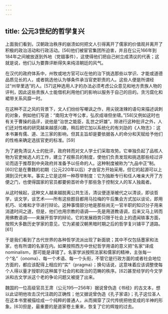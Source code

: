 ```yaml
---
---
---
```

title: 公元3世纪的哲学复兴
---



上面我们看到，汉朝政治秩序的崩溃如何把文人引得离开了儒家的价值观并离开了积极的政治活动和行政活动。[56]他们被宦官集团所迫害，并且在公元166年到184年之间被放逐到外地（党锢事件），这使得他们把自己树立成清议的代表；这就是说，他们认为要靠评断得失来纯洁朝廷的风气。

在汉代的政府体系中，州牧或地方官可以在他的治下挑选那些以学识、才能或道德品质见长的人，或者挑选他认为够条件承当官吏职责的人。这些人便是所谓经过“州举里选”的人。[57]这种选用人才的办法必须考虑公众意见和地方贵族人物的评判，因此这些贵族人士能借机利用他们的影响以服务于自己的目的。贪污腐化和裙带关系风靡一时。

在这种不正之风的背景下，文人们纷纷写嘲讽之作，用尖锐泼辣的语句来描述讽刺的对象，例如他们写道：“南阳太守岑公孝，弘农成瑨但坐啸。”[58]又例如这时也有关于曹操的品评，说他是“治世之能臣，乱世之奸雄”。除进行这种批评之外，人们还对性格的研究越来越感兴趣，稍后把它加以系统化的有刘劭的《人物志》：这本书兼有儒、道、法三家的影响，但其主旨却是要依据各人的命分和天赋给予他们的性格来确定选拔官吏的标准。[59]

为了避免清议人士的批评，政府转而对文人学士们采取攻势。它单独负起了品核人物为官吏候选人的工作，建立了视察员的制度，使他们负责发现和挑选那些经过评论而适于推荐到中央政府并准备予以任命的人。这种制度被称为“九品中正”制。[60]它是在曹魏的初期（公元220年以后）才由官方开始采用，但它的起源可以上溯到汉代末年。事实上它是这样一种荐举制度：它为独断专行和任人唯亲大开了方便之门，也使得国家的官员都要俯首听命于那些急于控制文人的军人独裁者。

从这时候起，这种文人越来越脱离公共生活，清议便逐渐被代之以清谈，即谈哲学，谈文学，谈艺术——所有这些题目都用马拉梅的午后集会方式加以谈论，即用机巧、论难和才华进行辩论。这种事情部分地是那些尚无一官半职的知识分子用来消遣时间之道，但是，他们也用宗教的语调——先是用道教语调，后来又马上转而用佛教语调——来展开哲学的辩论。它的发展趋势只限于社会上的遗闻轶事方面，按照大多数历史学家的意见，它为紧接汉朝黑暗时期之后的哲学复兴铺平了道路。[61]

于是我们看到了古代世界的各种哲学流派出现了新面貌；其中不仅包括墨家和法家，也有所谓的名家在内。如果按照西方中世纪哲学用语的意义把“名家”译成nominalism，那可能是译错了。名家学派按照法家和儒家的精神，主张每一个“名”（onoma）、每一个术语、每一个头衔，不管它是行政方面的或者社会地位方面的，都应该配得上相应的“实”（pragma）；换句话说，这意味着应该调整使每个人得以量才授职的这种属于社会的和政治的范畴的秩序。[62]甚至经学的今文学派和古文学派这个老的争论问题又被提了出来。

魏国的一位高级官员王肃（公元195—256年）据说曾伪造《书经》的古文本，想以此证明他攻击汉代注疏的正确性；他又据说曾伪造《孔子家语》；孔子这位圣人在这本书里被描绘成一个纯粹的普通人，从而揭穿了汉代传统把他变成的半神的形象。[63]但是，最重要的是道家卷土重来，恢复了它的辉煌的过去。